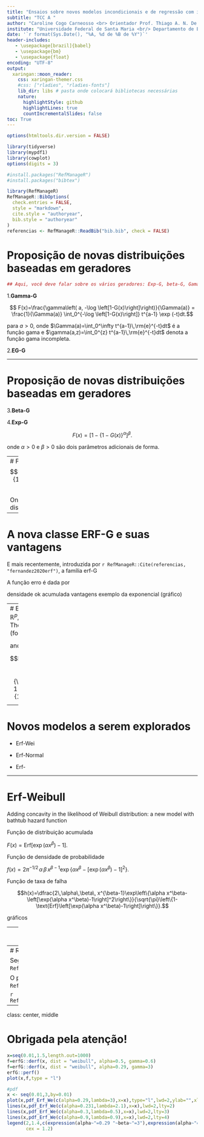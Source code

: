```yaml
---
title: "Ensaios sobre novos modelos incondicionais e de regressão com implementação computacional"
subtitle: "TCC A "
author: "Caroline Cogo Carneosso <br> Orientador Prof. Thiago A. N. De Andrade"
institute: "Universidade Federal de Santa Maria <br/> Departamento de Estatística"
date: '`r format(Sys.Date(), "%A, %d de %B de %Y")`'
header-includes:
   - \usepackage[brazil]{babel}
   - \usepackage{bm}
   - \usepackage{float}
encoding: "UTF-8"
output:
  xaringan::moon_reader:
    css: xaringan-themer.css
    #css: ["rladies", "rladies-fonts"]
    lib_dir: libs # pasta onde colocará bibliotecas necessárias
    nature:
      highlightStyle: github
      highlightLines: true
      countIncrementalSlides: false
toc: True
---
```



```r
options(htmltools.dir.version = FALSE)

library(tidyverse)
library(mypdf1)
library(cowplot)
options(digits = 3)

```

```r
#install.packages("RefManageR")
#install.packages("bibtex")

library(RefManageR)
RefManageR::BibOptions(
  check.entries = FALSE,
  style = "markdown",
  cite.style = "authoryear",
  bib.style = "authoryear"
)
referencias <- RefManageR::ReadBib("bib.bib", check = FALSE)
```


# Proposição de novas distribuições baseadas em geradores
```r

## Aqui, você deve falar sobre os vários geradores: Exp-G, beta-G, Gama-G, EG-G e, mais recentemente ERF-G Zea e Andrade 2020 -->


```


1.**Gamma-G**

$$ F(x)=\frac{\gamma\left( a, -\log \left[1-G(x)\right]\right)}{\Gamma(a)} =
\frac{1}{\Gamma(a)} \int_0^{-\log \left[1-G(x)\right]} t^{a-1} \exp (-t)dt.$$

para $a>0$, onde $\Gamma(a)=\int_0^\infty t^{a-1}\,\rm{e}^{-t}dt$ é a função gama
e $\gamma(a,z)=\int_0^{z} t^{a-1}\,\rm{e}^{-t}dt$ denota a função gama incompleta.



2.**EG-G**

---

# Proposição de novas distribuições baseadas em geradores 

3.**Beta-G**


4.**Exp-G**


$$F(x)=\left[1-\left\{1-G(x)\right\}^\alpha\right]^\beta.$$

onde $\alpha>0$ e $\beta>0$ são dois parâmetros adicionais de forma.


---
# Função
$$F(x)=\text{Erf}\left[\frac{G(x)}{1-G(x)}\right]. #parece que o problema é aqui$$

Onde $G(x)$ é uma função de distribuição acumulada (fda).

---

# A nova classe ERF-G e suas vantagens

E mais recentemente, introduzida por `r RefManageR::Cite(referencias, "fernandez2020erf")`, a família erf-G


A função erro é dada por 

\begin{equation}\label{erf}
\text{erf}(z)=\frac{1}{\sqrt{\pi}}\int_{-z}^z \exp(-t^2)\, \textrm{d}t=\frac{2}{\sqrt{\pi}}\int_0^z \exp(-t^2) \,\textrm{d}t,\quad z \in \mathbb{R}.
\end{equation}



densidade ok
acumulada
vantagens
exemplo da exponencial (gráfico)

---
# Equações
Now, let $X\sim$ erf-G $(\boldsymbol{\theta})$ for $\boldsymbol{\theta} \in \boldsymbol{\Theta} \subseteq \mathbb{R}^p$, where $\boldsymbol{\Theta}$ represents the parametric space. The pdf of $X$ and hrf are given by, respectively, (for $x \in \mathbb{R}$)


\begin{equation}\label{pdfF}
f(x)=\frac{2g(x;\boldsymbol{\theta})\exp\left[-\left(\dfrac{G(x;\boldsymbol{\theta})}{1-G(x;\boldsymbol{\theta})}\right)^2\right]}{\sqrt{\pi}(1-G(x;\boldsymbol{\theta}))^2}
\end{equation}

and

$$h(x)=\frac{2g(x;\boldsymbol{\theta})\exp\left[-\left(\dfrac{G(x;\boldsymbol{\theta})}{1-G(x;\boldsymbol{\theta})}\right)^2\right]}{\sqrt{\pi}(1-G(x;\boldsymbol{\theta}))^2 \left\{  1-\text{erf}\left[\frac{G(x;\boldsymbol{\theta})}{1-G(x;\boldsymbol{\theta})}\right]  \right\}}.$$

---

# Novos modelos a serem explorados
* Erf-Wei

* Erf-Normal

* Erf-

---

# Erf-Weibull

Adding concavity in the likelihood of Weibull distribution: a new
model with bathtub hazard function

Função de distribuição acumulada 

$F(x)=\text{Erf}\left[\exp\left(\alpha x^\beta\right)-1\right].$

Função de densidade de probabilidade

$f(x)=2\pi^{-1/2}\,\alpha\,\beta\, x^{\beta-1}\exp\left\{\alpha x^\beta-\left[\exp(\alpha x^\beta)-1\right]^2\right\}.$

Função de taxa de falha 

$$h(x)=\dfrac{2\,\alpha\,\beta\, x^{\beta-1}\exp\left\{\alpha x^\beta-\left[\exp(\alpha x^\beta)-1\right]^2\right\}}{\sqrt{\pi}\left\{1-\text{Erf}\left[\exp(\alpha x^\beta)-1\right]\right\}}.$$

gráficos

---
# Resultados aplicados
- pacote
- Apresentar uma aplicação

---
# Referências

Segundo o `r RefManageR::TextCite(referencias, "r")`...

O pacote usethis é muito legal `r RefManageR::Cite(referencias, "rstudio")`...

```r
RefManageR::PrintBibliography(referencias)
```

---
class: center, middle

# Obrigada pela atenção!


```r

x=seq(0.01,1.5,length.out=1000)
f=erfG::derf(x, dist = "weibull", alpha=0.5, gamma=0.6)
f=erfG::derf(x, dist = "weibull", alpha=0.29, gamma=3)
erfG::perf()
plot(x,f,type = "l")

#pdf
x <- seq(0.01,3,by=0.01)
plot(x,pdf_Erf_We(c(alpha=0.29,lambda=3),x=x),type="l",lwd=2,ylab="",xlab="")
lines(x,pdf_Erf_We(c(alpha=0.231,lambda=2.1),x=x),lwd=2,lty=2)
lines(x,pdf_Erf_We(c(alpha=0.3,lambda=0.5),x=x),lwd=2,lty=3)
lines(x,pdf_Erf_We(c(alpha=0.9,lambda=0.9),x=x),lwd=2,lty=4)
legend(2,1.4,c(expression(alpha~"=0.29 "~beta~"=3"),expression(alpha~"=0.231 "~beta~"=2.1"),               expression(alpha~"=0.3"~beta~"=0.5"),expression(alpha~"=0.9 "~beta~"=0.9")),lty=c(1,2,3,4),lwd=c(2,2,2,2),bty="n",
       cex = 1.2)
```


